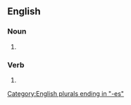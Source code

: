 ==English==

===Noun===
{{head|en|noun form}}

# {{plural of|en|harnass}}

===Verb===
{{head|en|verb form}}

# {{en-third-person singular of|harnass}}

[[Category:English plurals ending in "-es"]]